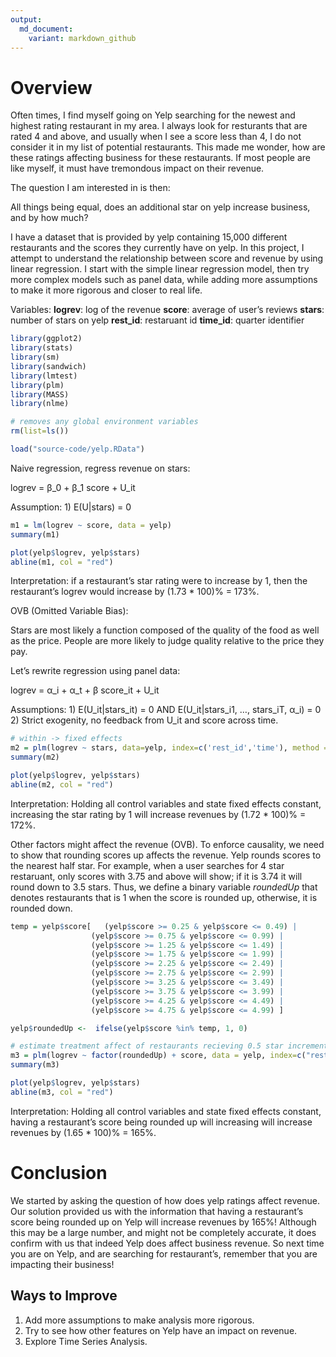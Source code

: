 ```yaml
---
output:
  md_document:
    variant: markdown_github
---
```


# Overview

Often times, I find myself going on Yelp searching for the newest and highest rating restaurant in my area. I always look for resturants that are rated 4 and above, and usually when I see a score less than 4, I do not consider it in my list of potential restaurants. This made me wonder, how are these ratings affecting business for these restaurants. If most people are like myself, it must have tremondous impact on their revenue. 

The question I am interested in is then: 

All things being equal, does an additional star on yelp increase business, and by how much?

I have a dataset that is provided by yelp containing 15,000 different restaurants and the scores they currently have on yelp. In this project, I attempt to understand the relationship between score and revenue by using linear regression. I start with the simple linear regression model, then try more complex models such as panel data, while adding more assumptions to make it more rigorous and closer to real life.

Variables:
**logrev**: log of the revenue
**score**: average of user's reviews
**stars**: number of stars on yelp
**rest_id**: restaruant id
**time_id**: quarter identifier

```r
library(ggplot2)
library(stats)
library(sm)
library(sandwich)
library(lmtest)
library(plm)
library(MASS)
library(nlme)

# removes any global environment variables
rm(list=ls())

load("source-code/yelp.RData")

```
Naive regression, regress revenue on stars: 

logrev = β_0 + β_1 score + U_it

Assumption: 
1) E(U|stars) = 0

```r
m1 = lm(logrev ~ score, data = yelp)
summary(m1)

plot(yelp$logrev, yelp$stars)
abline(m1, col = "red")
```

Interpretation: if a restaurant's star rating were to increase by 1, then the restaurant's logrev would increase by (1.73 * 100)% = 173%. 

OVB (Omitted Variable Bias): 

Stars are most likely a function composed of the quality of the food as well as the price. People are more likely to judge quality relative to the price they pay.

Let's rewrite regression using panel data: 

logrev = α_i + α_t  + β score_it + U_it

Assumptions: 
1) E(U_it|stars_it) = 0 AND E(U_it|stars_i1, ..., stars_iT, α_i) = 0
2) Strict exogenity, no feedback from U_it and score across time.

```r
# within -> fixed effects
m2 = plm(logrev ~ stars, data=yelp, index=c('rest_id','time'), method = 'within', effect="individual")
summary(m2)

plot(yelp$logrev, yelp$stars)
abline(m2, col = "red")
```

Interpretation: Holding all control variables and state fixed effects constant, increasing the star rating by 1 will increase revenues by (1.72 * 100)% = 172%.

Other factors might affect the revenue (OVB). To enforce causality, we need to show that rounding scores up affects the revenue. Yelp rounds scores to the nearest half star. For example, when a user searches for 4 star restaruant, only scores with 3.75 and above will show; if it is 3.74 it will round down to 3.5 stars. Thus, we define a binary variable _roundedUp_ that denotes restaurants that is 1 when the score is rounded up, otherwise, it is rounded down. 

```r
temp = yelp$score[   (yelp$score >= 0.25 & yelp$score <= 0.49) |
                  (yelp$score >= 0.75 & yelp$score <= 0.99) |
                  (yelp$score >= 1.25 & yelp$score <= 1.49) | 
                  (yelp$score >= 1.75 & yelp$score <= 1.99) |
                  (yelp$score >= 2.25 & yelp$score <= 2.49) |
                  (yelp$score >= 2.75 & yelp$score <= 2.99) |
                  (yelp$score >= 3.25 & yelp$score <= 3.49) |
                  (yelp$score >= 3.75 & yelp$score <= 3.99) |
                  (yelp$score >= 4.25 & yelp$score <= 4.49) |
                  (yelp$score >= 4.75 & yelp$score <= 4.99) ]

yelp$roundedUp <-  ifelse(yelp$score %in% temp, 1, 0)

# estimate treatment affect of restaurants recieving 0.5 star increment
m3 = plm(logrev ~ factor(roundedUp) + score, data = yelp, index=c("rest_id","time"), method= "within",effect="individual")
summary(m3)

plot(yelp$logrev, yelp$stars)
abline(m3, col = "red")
```

Interpretation: Holding all control variables and state fixed effects constant, having a restaurant's score being rounded up will increasing will increase revenues by (1.65 * 100)% = 165%.

# Conclusion

We started by asking the question of how does yelp ratings affect revenue. Our solution provided us with the information that having a restaurant's score being rounded up on Yelp will increase revenues by 165%! Although this may be a large number, and might not be completely accurate, it does confirm with us that indeed Yelp does affect business revenue. So next time you are on Yelp, and are searching for restaurant's, remember that you are impacting their business!

## Ways to Improve

1) Add more assumptions to make analysis more rigorous.
2) Try to see how other features on Yelp have an impact on revenue.
2) Explore Time Series Analysis.
